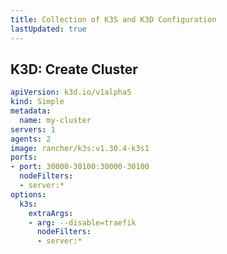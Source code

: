 ```yaml
---
title: Collection of K3S and K3D Configuration
lastUpdated: true
---
```


## K3D: Create Cluster

```yml
apiVersion: k3d.io/v1alpha5
kind: Simple
metadata:
  name: my-cluster
servers: 1
agents: 2
image: rancher/k3s:v1.30.4-k3s1
ports:
- port: 30000-30100:30000-30100
  nodeFilters:
  - server:*
options:
  k3s:
    extraArgs:
    - arg: --disable=traefik
      nodeFilters:
      - server:*
```